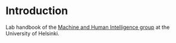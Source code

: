 # Introduction {.unnumbered}

Lab handbook of the [Machine and Human Intelligence group](https://www.helsinki.fi/en/researchgroups/machine-and-human-intelligence) at the University of Helsinki.